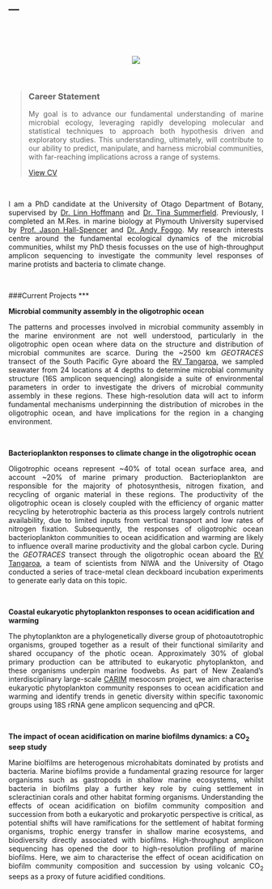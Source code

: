 ---
---
<p>&nbsp;</p>
<p>&nbsp;</p>

<center>
<div style="width:300px; height=200px">
![](Github_pic.png)
</div>
</center>

<p>&nbsp;</p>

<blockquote>
  <h3>Career Statement</h3>
  <p style="text-align:justify">My goal is to advance our fundamental understanding of marine microbial ecology, leveraging rapidly developing molecular and statistical techniques to approach both hypothesis driven and exploratory studies. This understanding, ultimately, will contribute to our ability to predict, manipulate, and harness microbial communities, with far-reaching implications across a range of systems. </p>
  <p><a href="cv.html" class="btn btn-primary">View CV</a></p>
</blockquote>

<p>&nbsp;</p>

<p style="text-align:justify">
I am a PhD candidate at the University of Otago Department of Botany, supervised by [Dr. Linn Hoffmann](https://www.researchgate.net/profile/Linn_Hoffmann) and [Dr. Tina Summerfield](https://www.researchgate.net/profile/Tina_Summerfield).  Previously, I completed an M.Res. in marine biology at Plymouth University supervised by [Prof. Jason Hall-Spencer](https://www.researchgate.net/profile/Jason_Hall-Spencer) and [Dr. Andy Foggo](https://www.researchgate.net/profile/Andrew_Foggo). My research interests centre around the fundamental ecological dynamics of the microbial communities, whilst my PhD thesis focusses on the use of high-throughput amplicon sequencing to investigate the community level responses of marine protists and bacteria to climate change. 
</p>

<p>&nbsp;</p>

###Current Projects
***

<b>Microbial community assembly in the oligotrophic ocean</b>

<p style="text-align:justify">
The patterns and processes involved in microbial community assembly in the marine environment are not well understood, particularly in the oligotrophic open ocean where data on the structure and distribution of microbial communites are scarce. During the ~2500 km *GEOTRACES* transect of the South Pacific Gyre aboard the [RV Tangaroa](https://www.niwa.co.nz/services/vessels/niwa-vessels/rv-tangaroa), we sampled seawater from 24 locations at 4 depths to determine microbial community structure (16S amplicon sequencing) alongiside a suite of environmental parameters in order to investigate the drivers of microbial community assembly in these regions. These high-resolution data will act to inform fundamental mechanisms underpinning the distribution of microbes in the oligotrophic ocean, and have implications for the region in a changing environment. 
</p>

<p>&nbsp;</p>

<b>Bacterioplankton responses to climate change in the oligotrophic ocean</b>

<p style="text-align:justify">
Oligotrophic oceans represent ~40% of total ocean surface area, and account ~20% of marine primary production. Bacterioplankton are responsible for the majority of photosynthesis, nitrogen fixation, and recycling of organic material in these regions. The productivity of the oligotrophic ocean is closely coupled with the efficiency of organic matter recycling by heterotrophic bacteria as this process largely controls nutrient availability, due to limited inputs from vertical transport and low rates of nitrogen fixation.  Subsequently, the responses of oligotrophic ocean bacterioplankton communities to ocean acidification and warming are likely to influence overall marine productivity and the global carbon cycle. During the *GEOTRACES* transect through the oligotrophic ocean aboard the [RV Tangaroa](https://www.niwa.co.nz/services/vessels/niwa-vessels/rv-tangaroa), a team of scientists from NIWA and the University of Otago conducted a series of trace-metal clean deckboard incubation experiments to generate early data on this topic. 
</p>

<p>&nbsp;</p>

<b>Coastal eukaryotic phytoplankton responses to ocean acidification and warming</b>

<p style="text-align:justify">
The phytoplankton are a phylogenetically diverse group of photoautotrophic organisms, grouped together as a result of their functional similarity and shared occupancy of the photic ocean. Approximately 30% of global primary production can be attributed to eukaryotic phytoplankton, and these organisms underpin marine foodwebs. As part of New Zealand's interdisciplinary large-scale [CARIM](http://www.carim.nz) mesocosm project, we aim characterise eukaryotic phytoplankton community responses to ocean acidification and warming and identify trends in genetic diversity within specific taxonomic groups using 18S rRNA gene amplicon sequencing and qPCR. 
</p>

<p>&nbsp;</p>

<b>The impact of ocean acidification on marine biofilms dynamics: a CO<sub>2</sub> seep study</b>

<p style="text-align:justify">
Marine biolfilms are heterogenous microhabitats dominated by protists and bacteria. Marine biofilms provide a fundamental grazing resource for larger organisms such as gastropods in shallow marine ecosystems, whilst bacteria in biofilms play a further key role by cuing settlement in scleractinian corals and other habitat forming organisms. Understanding the effects of ocean acidification on biofilm community composition and succession from both a eukaryotic and prokaryotic perspective is critical, as potential shifts will have ramifications for the settlement of habitat forming organisms, trophic energy transfer in shallow marine ecosystems, and biodiversity directly associated with biofilms. High-throughput amplicon sequencing has opened the door to high-resolution profiling of marine biofilms. Here, we aim to characterise the effect of ocean acidification on biofilm community composition and succession by using volcanic CO<sub>2</sub> seeps as a proxy of future acidified conditions. 
</p>

<p>&nbsp;</p>

